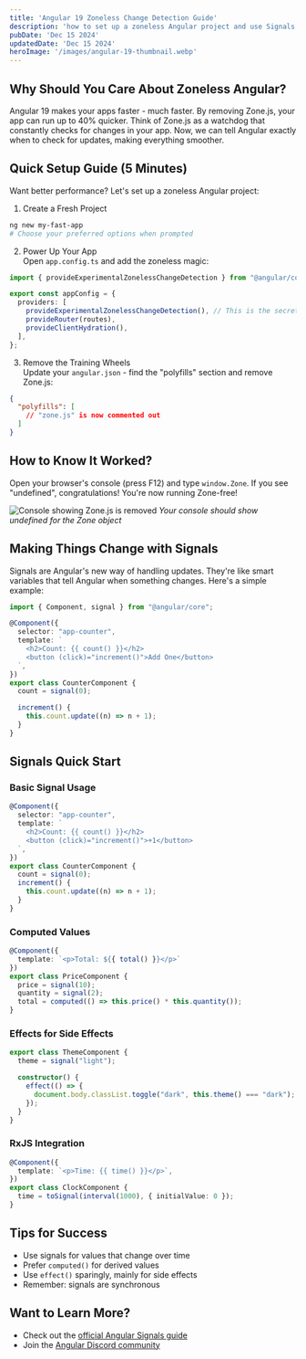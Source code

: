 ```yaml
---
title: 'Angular 19 Zoneless Change Detection Guide'
description: 'how to set up a zoneless Angular project and use Signals for efficient change detection.'
pubDate: 'Dec 15 2024'
updatedDate: 'Dec 15 2024'
heroImage: '/images/angular-19-thumbnail.webp'
---
```


## Why Should You Care About Zoneless Angular?

Angular 19 makes your apps faster - much faster. By removing Zone.js, your app can run up to 40% quicker. Think of Zone.js as a watchdog that constantly checks for changes in your app. Now, we can tell Angular exactly when to check for updates, making everything smoother.

## Quick Setup Guide (5 Minutes)

Want better performance? Let's set up a zoneless Angular project:

1. Create a Fresh Project

```bash {1}
ng new my-fast-app
# Choose your preferred options when prompted
```

2. Power Up Your App  
Open `app.config.ts` and add the zoneless magic:

```ts {5} showLineNumbers title="src/app/app.config.ts"
import { provideExperimentalZonelessChangeDetection } from "@angular/core";

export const appConfig = {
  providers: [
    provideExperimentalZonelessChangeDetection(), // This is the secret sauce!
    provideRouter(routes),
    provideClientHydration(),
  ],
};
```

3. Remove the Training Wheels  
Update your `angular.json` - find the "polyfills" section and remove Zone.js:

```json {2} showLineNumbers title="angular.json"
{
  "polyfills": [
    // "zone.js" is now commented out
  ]
}
```

## How to Know It Worked?

Open your browser's console (press F12) and type `window.Zone`. If you see "undefined", congratulations! You're now running Zone-free!

![Console showing Zone.js is removed](/images/console-log.webp)
_Your console should show undefined for the Zone object_

## Making Things Change with Signals

Signals are Angular's new way of handling updates. They're like smart variables that tell Angular when something changes. Here's a simple example:

```ts {11-15} showLineNumbers title="src/app/counter.component.ts"
import { Component, signal } from "@angular/core";

@Component({
  selector: "app-counter",
  template: `
    <h2>Count: {{ count() }}</h2>
    <button (click)="increment()">Add One</button>
  `,
})
export class CounterComponent {
  count = signal(0);

  increment() {
    this.count.update((n) => n + 1);
  }
}
```

## Signals Quick Start

### Basic Signal Usage

```ts {9-11} showLineNumbers title="src/app/counter.component.ts"
@Component({
  selector: "app-counter",
  template: `
    <h2>Count: {{ count() }}</h2>
    <button (click)="increment()">+1</button>
  `,
})
export class CounterComponent {
  count = signal(0);
  increment() {
    this.count.update((n) => n + 1);
  }
}
```

### Computed Values

```ts {6} showLineNumbers title="src/app/price.component.ts"
@Component({
  template: `<p>Total: ${{ total() }}</p>`
})
export class PriceComponent {
  price = signal(10);
  quantity = signal(2);
  total = computed(() => this.price() * this.quantity());
}
```

### Effects for Side Effects

```ts {5-7} showLineNumbers title="src/app/theme.component.ts"
export class ThemeComponent {
  theme = signal("light");

  constructor() {
    effect(() => {
      document.body.classList.toggle("dark", this.theme() === "dark");
    });
  }
}
```

### RxJS Integration

```ts {4} showLineNumbers title="src/app/clock.component.ts"
@Component({
  template: `<p>Time: {{ time() }}</p>`,
})
export class ClockComponent {
  time = toSignal(interval(1000), { initialValue: 0 });
}
```

## Tips for Success

- Use signals for values that change over time  
- Prefer `computed()` for derived values  
- Use `effect()` sparingly, mainly for side effects  
- Remember: signals are synchronous  

## Want to Learn More?

- Check out the [official Angular Signals guide](https://angular.dev/guide/signals)  
- Join the [Angular Discord community](https://discord.gg/angular)  

